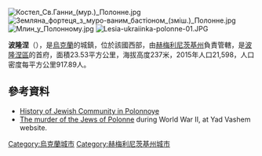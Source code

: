 {{No footnotes|time=2015-09-16T14:48:29+00:00}}
[[Image:Костел_Св.Ганни_(мур.)_Полонне.jpg|right]]
[[Image:Земляна_фортеця_з_муро-ваним_бастiоном_(змiш.)_Полонне.jpg|right]]
[[Image:Млин_у_Полонному.jpg|right]]
[[Image:Lesia-ukraiinka-polonne-01.JPG|right]]

'''波隆涅'''（{{lang-uk|Полонне}}），是[[烏克蘭|烏克蘭]]的城鎮，位於該國西部，由[[赫梅利尼茨基州|赫梅利尼茨基州]]負責管轄，是[[波隆涅區|波隆涅區]]的首府，面積23.53平方公里，海拔高度237米，2015年人口21,598，人口密度每平方公里917.89人。

==參考資料==
* [http://jewua.org/polonnoe/ History of Jewish Community in Polonnoye] {{Wayback|url=http://jewua.org/polonnoe/ |date=20210114064708 }}
* [http://www.yadvashem.org/untoldstories/database/index.asp?cid=779 The murder of the Jews of Polonne] {{Wayback|url=http://www.yadvashem.org/untoldstories/database/index.asp?cid=779 |date=20200923163807 }} during World War II, at Yad Vashem website.

{{Ukraine-geo-stub}}
[[Category:烏克蘭城市|Category:烏克蘭城市]]
[[Category:赫梅利尼茨基州城市|Category:赫梅利尼茨基州城市]]